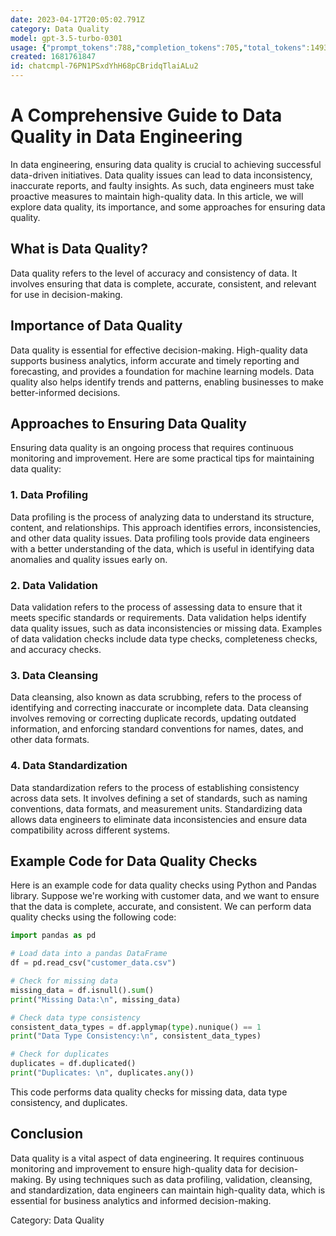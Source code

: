 ```yaml
---
date: 2023-04-17T20:05:02.791Z
category: Data Quality
model: gpt-3.5-turbo-0301
usage: {"prompt_tokens":788,"completion_tokens":705,"total_tokens":1493}
created: 1681761847
id: chatcmpl-76PN1PSxdYhH68pCBridqTlaiALu2
---
```


# A Comprehensive Guide to Data Quality in Data Engineering

In data engineering, ensuring data quality is crucial to achieving successful data-driven initiatives. Data quality issues can lead to data inconsistency, inaccurate reports, and faulty insights. As such, data engineers must take proactive measures to maintain high-quality data. In this article, we will explore data quality, its importance, and some approaches for ensuring data quality.

## What is Data Quality?

Data quality refers to the level of accuracy and consistency of data. It involves ensuring that data is complete, accurate, consistent, and relevant for use in decision-making.

## Importance of Data Quality

Data quality is essential for effective decision-making. High-quality data supports business analytics, inform accurate and timely reporting and forecasting, and provides a foundation for machine learning models. Data quality also helps identify trends and patterns, enabling businesses to make better-informed decisions.

## Approaches to Ensuring Data Quality

Ensuring data quality is an ongoing process that requires continuous monitoring and improvement. Here are some practical tips for maintaining data quality:

### 1. Data Profiling

Data profiling is the process of analyzing data to understand its structure, content, and relationships. This approach identifies errors, inconsistencies, and other data quality issues. Data profiling tools provide data engineers with a better understanding of the data, which is useful in identifying data anomalies and quality issues early on.

### 2. Data Validation

Data validation refers to the process of assessing data to ensure that it meets specific standards or requirements. Data validation helps identify data quality issues, such as data inconsistencies or missing data. Examples of data validation checks include data type checks, completeness checks, and accuracy checks.

### 3. Data Cleansing

Data cleansing, also known as data scrubbing, refers to the process of identifying and correcting inaccurate or incomplete data. Data cleansing involves removing or correcting duplicate records, updating outdated information, and enforcing standard conventions for names, dates, and other data formats.

### 4. Data Standardization

Data standardization refers to the process of establishing consistency across data sets. It involves defining a set of standards, such as naming conventions, data formats, and measurement units. Standardizing data allows data engineers to eliminate data inconsistencies and ensure data compatibility across different systems.

## Example Code for Data Quality Checks

Here is an example code for data quality checks using Python and Pandas library. Suppose we're working with customer data, and we want to ensure that the data is complete, accurate, and consistent. We can perform data quality checks using the following code:

``` python
import pandas as pd

# Load data into a pandas DataFrame
df = pd.read_csv("customer_data.csv")

# Check for missing data
missing_data = df.isnull().sum()
print("Missing Data:\n", missing_data)

# Check data type consistency
consistent_data_types = df.applymap(type).nunique() == 1
print("Data Type Consistency:\n", consistent_data_types)

# Check for duplicates
duplicates = df.duplicated()
print("Duplicates: \n", duplicates.any())
```

This code performs data quality checks for missing data, data type consistency, and duplicates.

## Conclusion

Data quality is a vital aspect of data engineering. It requires continuous monitoring and improvement to ensure high-quality data for decision-making. By using techniques such as data profiling, validation, cleansing, and standardization, data engineers can maintain high-quality data, which is essential for business analytics and informed decision-making.

Category: Data Quality